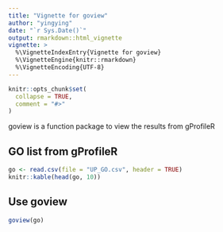 ```yaml
---
title: "Vignette for goview"
author: "yingying"
date: "`r Sys.Date()`"
output: rmarkdown::html_vignette
vignette: >
  %\VignetteIndexEntry{Vignette for goview}
  %\VignetteEngine{knitr::rmarkdown}
  %\VignetteEncoding{UTF-8}
---
```


```r
knitr::opts_chunk$set(
  collapse = TRUE,
  comment = "#>"
)
```

goview is a function package to view the results from gProfileR

## GO list from gProfileR
```r
go <- read.csv(file = "UP_GO.csv", header = TRUE)
knitr::kable(head(go, 10))
```

## Use goview

```r
goview(go)
```

